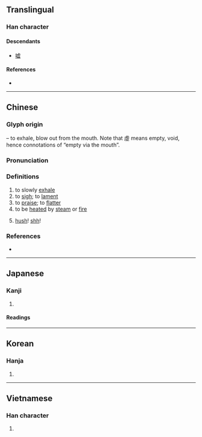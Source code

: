 {{also|嘘}}
{{character info/new}}
==Translingual==

===Han character===
{{Han char|rn=30|rad=口|as=12|sn=15|four=61017|canj=RYPM|ids=⿰口虛}}

====Descendants====
* [[嘘]]

====References====
* {{Han ref|kx=0209.151|dkj=04206|dj=0429.080|hdz=10675.120|uh=5653|ud=22099|bh=BC4E|bd=48206}}

----

==Chinese==
{{zh-forms|s=嘘}}

===Glyph origin===
{{Han etym}}
{{Han compound|口|t1=mouth|虛|ls=psc|c1=s|c2=p}} – to exhale, blow out from the mouth. Note that 虛 means empty, void, hence connotations of “empty via the mouth”.

===Pronunciation===
{{zh-pron
|m=xū
|c=heoi1
|mc=y
|oc=
|ma=
|cat=v,intj
}}

===Definitions===
{{zh-hanzi}}

# to slowly [[exhale]]
# to [[sigh]]; to [[lament]]
# to [[praise]]; to [[flatter]]
# to be [[heat]]ed by [[steam]] or [[fire]]
# {{lb|zh|Mandarin}} [[hush]]! [[shh]]!

===References===
* {{R:twedu|a00861}}

----

==Japanese==

===Kanji===
{{ja-kanji|grade=|rs=口11}}

# {{defn|lang=ja|sort=口11}}

====Readings====
{{ja-readings
|on=きょ
|kun=ふ-く, うそ-
}}

----

==Korean==

===Hanja===
{{ko-hanja|hangeul=허|rv=heo|mr=hŏ}}

# {{defn|lang=ko|sort=口11}}

----

==Vietnamese==

===Han character===
{{vi-hantu|[[hờ]]|rs=口11}}

# {{defn|lang=vi|sort=口11}}
